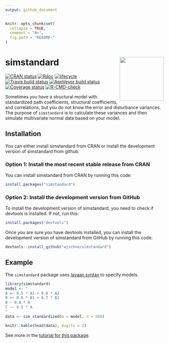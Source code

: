 ```yaml
---
output: github_document
---
```


<!-- README.md is generated from README.Rmd. Please edit that file -->

```r
knitr::opts_chunk$set(
  collapse = TRUE,
  comment = "#>",
  fig.path = "README-"
)
```

# simstandard <img src="man/figures/logo.png" align="right" height="140/"/>



<!-- badges: start -->
[![CRAN status](https://www.r-pkg.org/badges/version/simstandard)](https://cran.r-project.org/package=simstandard) [![Rdoc](https://www.rdocumentation.org/badges/version/simstandard)](https://www.rdocumentation.org/packages/simstandard) [![lifecycle](https://img.shields.io/badge/lifecycle-stable-brightgreen.svg)](https://www.tidyverse.org/lifecycle/#stable) [![Travis build status](https://travis-ci.org/wjschne/simstandard.svg?branch=master)](https://travis-ci.org/wjschne/simstandard) [![AppVeyor build status](https://ci.appveyor.com/api/projects/status/github/wjschne/simstandard?branch=master&svg=true)](https://ci.appveyor.com/project/wjschne/simstandard) [![Coverage status](https://codecov.io/gh/wjschne/simstandard/branch/master/graph/badge.svg)](https://codecov.io/github/wjschne/simstandard?branch=master)
[![R-CMD-check](https://github.com/wjschne/simstandard/workflows/R-CMD-check/badge.svg)](https://github.com/wjschne/simstandard/actions)
<!-- badges: end -->



Sometimes you have a structural model with standardized path coefficients, structural coefficients, and correlations, but you do not know the error and disturbance variances. The purpose of `simstandard` is to calculate these variances and then simulate multivariate normal data based on your model.

## Installation

You can either install simstandard from CRAN or install the development version of simstandard from github.

### Option 1: Install the most recent stable release from CRAN

You can install simstandard from CRAN by running this code:

```r
install.packages("simstandard")
```

### Option 2: Install the development version from GitHub

To install the development version of simstandard, you need to check if devtools is installed. If not, run this:

```r
install.packages("devtools")
```

Once you are sure you have devtools installed, you can install the development version of simstandard from GitHub by running this code:

```r
devtools::install_github("wjschne/simstandard")
```

## Example

The `simstandard` package uses [lavaan syntax](https://lavaan.ugent.be/tutorial/syntax1.html) to specify models.

```r
library(simstandard)
model <- "
A =~ 0.5 * A1 + 0.8 * A2
B =~ 0.6 * B1 + 0.7 * B2
B ~ 0.8 * A
C ~~ 0.5 * A
"
data <- sim_standardized(m = model, n = 500)

knitr::kable(head(data), digits = 2)
```

See more in the [tutorial for this package](https://wjschne.github.io/simstandard/articles/simstandard_tutorial.html).
